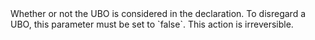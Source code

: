 <ResponseField name="IsActive" type="boolean" >    
Whether or not the UBO is considered in the declaration. To disregard a UBO, this parameter must be set to `false`. This action is irreversible.  
</ResponseField>